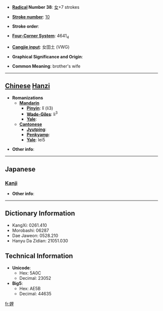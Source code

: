 * '''[[Wiktionary:Chinese radical index| Radical]] Number 38''': [[Wiktionary:Chinese radical index 女|女]]+7 strokes

* '''[[Wiktionary:Chinese total strokes index|Stroke number]]''': [[Wiktionary:Chinese total strokes index 10|10]]

* '''Stroke order''': 

* '''[[Wiktionary:Chinese four corner index|Four-Corner System]]''': 4641<sub>4</sub>

* '''[[Wiktionary:Chinese Cangjie index|Cangjie input]]''': 女田土 (VWG)

* '''Graphical Significance and Origin''': 

* '''Common Meaning''': brother's wife

----

== [[Chinese]] [[Hanzi]] ==

* '''Romanizations'''
** '''[[Mandarin]]'''
*** '''[[Pinyin]]''': lǐ (li3)
*** '''[[Wade-Giles]]''': li<sup>3</sup>
*** '''[[Yale]]''': 
** '''[[Cantonese]]'''
*** '''[[Jyutping]]''':
*** '''[[Penkyamp]]''': 
*** '''[[Yale]]''': lei5

* '''Other info''': 

----

==Japanese==
===[[Kanji]]===
{{kanji|on readings=[[り]] (ri)|kun readings=[[あいよめ]] (aiyome)}}

* '''Other info''':  

----

== Dictionary Information ==

* KangXi: 0261.410
* Morobashi: 06287
* Dae Jaweon: 0528.210
* Hanyu Da Zidian: 21051.030

== Technical Information ==

* '''Unicode''':
** Hex: 5A0C
** Decimal: 23052
* '''Big5''':
** Hex: AE5B
** Decimal: 44635

[[fr:娌]]